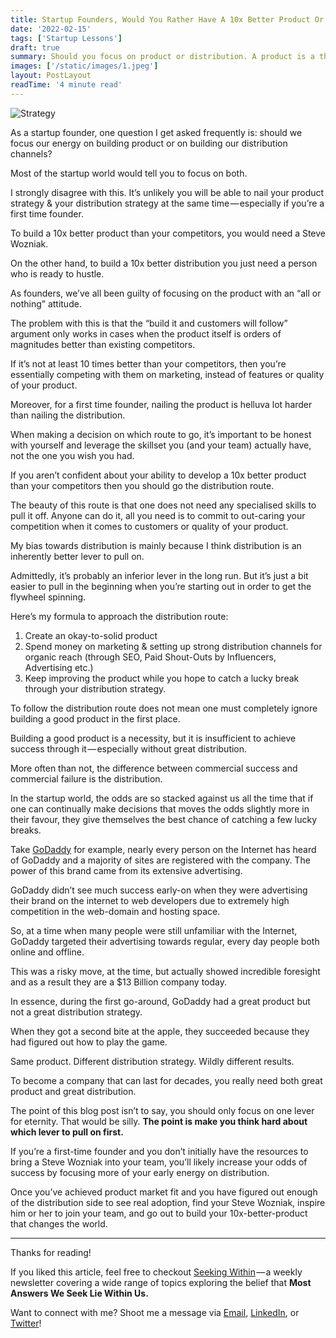 ```yaml
---
title: Startup Founders, Would You Rather Have A 10x Better Product Or 10x Better Distribution?
date: '2022-02-15'
tags: ['Startup Lessons']
draft: true
summary: Should you focus on product or distribution. A product is a thing that you create and people use, whereas a distribution strategy is a how you reach your audience.
images: ['/static/images/1.jpeg']
layout: PostLayout
readTime: '4 minute read'
---
```


![Strategy](https://cdn-images-1.medium.com/max/1600/0*ATiRYoEFB3GP3TRk)

As a startup founder, one question I get asked frequently is: should we focus our energy on building product or on building our distribution channels?

Most of the startup world would tell you to focus on both.

I strongly disagree with this. It’s unlikely you will be able to nail your product strategy & your distribution strategy at the same time — especially if you’re a first time founder.

To build a 10x better product than your competitors, you would need a Steve Wozniak.

On the other hand, to build a 10x better distribution you just need a person who is ready to hustle.

As founders, we’ve all been guilty of focusing on the product with an “all or nothing” attitude.

The problem with this is that the “build it and customers will follow” argument only works in cases when the product itself is orders of magnitudes better than existing competitors.

If it’s not at least 10 times better than your competitors, then you’re essentially competing with them on marketing, instead of features or quality of your product.

Moreover, for a first time founder, nailing the product is helluva lot harder than nailing the distribution.

When making a decision on which route to go, it’s important to be honest with yourself and leverage the skillset you (and your team) actually have, not the one you wish you had.

If you aren’t confident about your ability to develop a 10x better product than your competitors then you should go the distribution route.

The beauty of this route is that one does not need any specialised skills to pull it off. Anyone can do it, all you need is to commit to out-caring your competition when it comes to customers or quality of your product.

My bias towards distribution is mainly because I think distribution is an inherently better lever to pull on.

Admittedly, it’s probably an inferior lever in the long run. But it’s just a bit easier to pull in the beginning when you’re starting out in order to get the flywheel spinning.

Here’s my formula to approach the distribution route:

1.  Create an okay-to-solid product
2.  Spend money on marketing & setting up strong distribution channels for organic reach (through SEO, Paid Shout-Outs by Influencers, Advertising etc.)
3.  Keep improving the product while you hope to catch a lucky break through your distribution strategy.

To follow the distribution route does not mean one must completely ignore building a good product in the first place.

Building a good product is a necessity, but it is insufficient to achieve success through it — especially without great distribution.

More often than not, the difference between commercial success and commercial failure is the distribution.

In the startup world, the odds are so stacked against us all the time that if one can continually make decisions that moves the odds slightly more in their favour, they give themselves the best chance of catching a few lucky breaks.

Take [GoDaddy](http://www.godaddy.com) for example, nearly every person on the Internet has heard of GoDaddy and a majority of sites are registered with the company. The power of this brand came from its extensive advertising.

GoDaddy didn’t see much success early-on when they were advertising their brand on the internet to web developers due to extremely high competition in the web-domain and hosting space.

So, at a time when many people were still unfamiliar with the Internet, GoDaddy targeted their advertising towards regular, every day people both online and offline.

This was a risky move, at the time, but actually showed incredible foresight and as a result they are a $13 Billion company today.

In essence, during the first go-around, GoDaddy had a great product but not a great distribution strategy.

When they got a second bite at the apple, they succeeded because they had figured out how to play the game.

Same product. Different distribution strategy. Wildly different results.

To become a company that can last for decades, you really need both great product and great distribution.

The point of this blog post isn’t to say, you should only focus on one lever for eternity. That would be silly. **The point is make you think hard about which lever to pull on first.**

If you’re a first-time founder and you don’t initially have the resources to bring a Steve Wozniak into your team, you’ll likely increase your odds of success by focusing more of your early energy on distribution.

Once you’ve achieved product market fit and you have figured out enough of the distribution side to see real adoption, find your Steve Wozniak, inspire him or her to join your team, and go out to build your 10x-better-product that changes the world.

---

Thanks for reading!

If you liked this article, feel free to checkout [Seeking Within](https://seekingwithin.substack.com/) — a weekly newsletter covering a wide range of topics exploring the belief that **Most Answers We Seek Lie Within Us.**

Want to connect with me? Shoot me a message via [Email](http://mailto:reuben3699@gmail.com/), [LinkedIn](https://linkedin.com.in/reubence), or [Twitter](https://twitter.com/reuben_rapose)!
